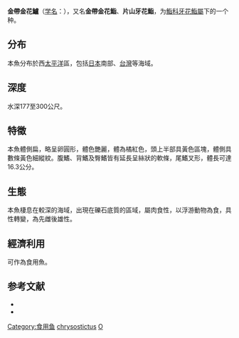 {{Speciesbox
| name = 片山牙花鮨
| image = 
| image_width = 250px
| status = NE
| status_system = IUCN3.1
| genus = Odontanthias
| species = chrysostictus
| authority = [[Randall,_Maugé_&_Plessis|Randall, Maugé & Plessis]], 1872
| synonyms = *''Holanthias katayamai''<br /><small>Randall''<br />Maugé & Plessis, 1872</small>
}}

'''金帶金花鱸'''（[[学名|学名]]：{{lang|la|'''''Odontanthias chrysostictus'''''}}），又名'''金帶金花鮨'''、'''片山牙花鮨'''，为[[鮨科|鮨科]][[牙花鮨屬|牙花鮨屬]]下的一个种。
==分布==
本魚分布於西[[太平洋|太平洋]]區，包括[[日本|日本]]南部、[[台灣|台灣]]等海域。

==深度==
水深177至300公尺。

==特徵==
本魚體側扁，略呈卵圓形，體色艷麗，體為橘紅色，頭上半部具黃色區塊，體側具數條黃色細縱紋。腹鰭、背鰭及臀鰭皆有延長呈絲狀的軟條，尾鰭叉形，體長可達16.3公分。

==生態==
本魚棲息在較深的海域，出現在礫石底質的區域，屬肉食性，以浮游動物為食，具性轉變，為先雌後雄性。

==經濟利用==
可作為食用魚。

==参考文献==
*{{FishBase_species|genus=Odontanthias|species=chrysostictus|year=2011|month=12}}
* {{TaiBNET| zh=金帶金花鱸 | id=382569 | binomial=Odontanthias chrysostictus | authority=Günther, 1872 | var= | accessdate=2013-01-24}}
{{Taxonbar|from=Q2553413}}

[[Category:食用鱼|Category:食用鱼]]
[[Category:牙花鮨屬|chrysostictus]]
[[Category:1872年描述的魚類|O]]